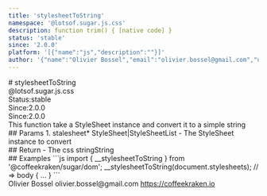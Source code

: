 ```yaml
---
title: 'stylesheetToString'
namespace: '@lotsof.sugar.js.css'
description: function trim() { [native code] }
status: 'stable'
since: '2.0.0'
platform: '[{"name":"js","description":""}]'
author: '{"name":"Olivier Bossel","email":"olivier.bossel@gmail.com","url":"https://coffeekraken.io"}'
---
```

<div class="docmap-mdx">
# stylesheetToString
<div class="_namespace">@lotsof.sugar.js.css</div>
<div class="_metas">
<div class="_status"><span class="_status-label">Status:</span><span class="_status-value -stable">stable</span></div>
<div class="_since"><span class="_since-label">Since:</span><span class="_since-value">2.0.0</span></div>
<div class="_since"><span class="_since-label">Since:</span><span class="_since-value">2.0.0</span></div>
</div>
<div class="_description">
This function take a StyleSheet instance and convert it to a simple string
</div>
<div class="_params">
## Params
1. <span class="_name">stalesheet<span class="_required">*</span></span><span class="_default"></span> <span class="_type">StyleSheet|StyleSheetList</span>
   - The StyleSheet instance to convert
</div>
<div class="_return">
## Return
- <span class="_description">The css string</span><span class="_default"></span><span class="_type">String</span>
</div>
<div class="_examples">
## Examples
```js
import { __stylesheetToString } from '@coffeekraken/sugar/dom';
__stylesheetToString(document.stylesheets); // => body { ... }
```
</div>
<div class="_author">
<span class="_name">Olivier Bossel</span>
<span class="_email">olivier.bossel@gmail.com</span>
<a href="https://coffeekraken.io" target="_blank" class="_url">https://coffeekraken.io</a>
</div>
</div>